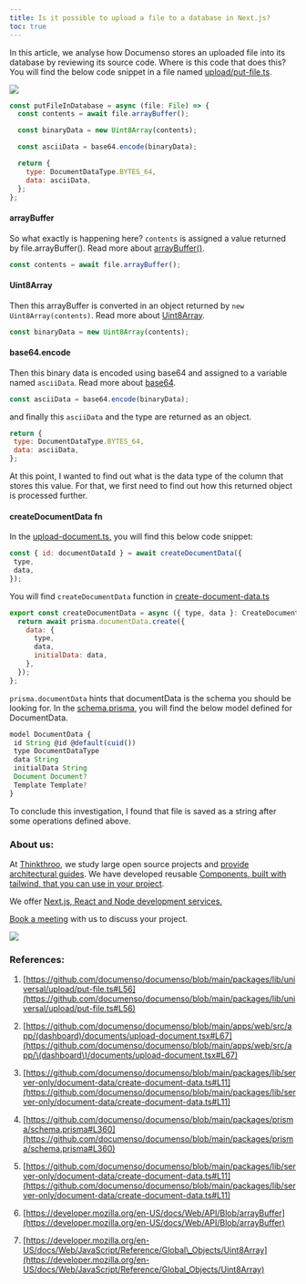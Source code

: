 ```yaml
---
title: Is it possible to upload a file to a database in Next.js?
toc: true
---
```


In this article, we analyse how Documenso stores an uploaded file into its database by reviewing its source code. Where is this code that does this? You will find the below code snippet in a file named [upload/put-file.ts](https://github.com/documenso/documenso/blob/main/packages/lib/universal/upload/put-file.ts#L56).

![](https://cdn-images-1.medium.com/max/1600/1*lvU5O9VoiK9YlwdySw_p3Q.png)

```js
const putFileInDatabase = async (file: File) => {
  const contents = await file.arrayBuffer();

  const binaryData = new Uint8Array(contents);

  const asciiData = base64.encode(binaryData);

  return {
    type: DocumentDataType.BYTES_64,
    data: asciiData,
  };
};
```

#### arrayBuffer

So what exactly is happening here? `contents` is assigned a value returned by file.arrayBuffer(). Read more about [arrayBuffer()](https://developer.mozilla.org/en-US/docs/Web/API/Blob/arrayBuffer).

```js
const contents = await file.arrayBuffer();
```

#### Uint8Array

Then this arrayBuffer is converted in an object returned by `new Uint8Array(contents)`. Read more about [Uint8Array](https://developer.mozilla.org/en-US/docs/Web/JavaScript/Reference/Global_Objects/Uint8Array).

```js
const binaryData = new Uint8Array(contents);
```

#### base64.encode

Then this binary data is encoded using base64 and assigned to a variable named `asciiData`. Read more about [base64](https://developer.mozilla.org/en-US/docs/Glossary/Base64).

```js
const asciiData = base64.encode(binaryData);
```

and finally this `asciiData` and the type are returned as an object.

```js
return {
 type: DocumentDataType.BYTES_64,
 data: asciiData,
};
```

At this point, I wanted to find out what is the data type of the column that stores this value. For that, we first need to find out how this returned object is processed further.

#### createDocumentData fn

In the [upload-document.ts](https://github.com/documenso/documenso/blob/main/apps/web/src/app/%28dashboard%29/documents/upload-document.tsx#L67)[,](https://github.com/documenso/documenso/blob/main/apps/web/src/app/%28dashboard%29/documents/upload-document.tsx#L67%29,) you will find this below code snippet:

```js
const { id: documentDataId } = await createDocumentData({
 type,
 data,
});
```

You will find `createDocumentData` function in [create-document-data.ts](https://github.com/documenso/documenso/blob/main/packages/lib/server-only/document-data/create-document-data.ts#L11)

```js
export const createDocumentData = async ({ type, data }: CreateDocumentDataOptions) => {
  return await prisma.documentData.create({
    data: {
      type,
      data,
      initialData: data,
    },
  });
};
```

`prisma.documentData` hints that documentData is the schema you should be looking for. In the [schema.prisma](https://github.com/documenso/documenso/blob/main/packages/prisma/schema.prisma#L360), you will find the below model defined for DocumentData.

```js
model DocumentData {
 id String @id @default(cuid())
 type DocumentDataType
 data String
 initialData String
 Document Document?
 Template Template?
}
```

To conclude this investigation, I found that file is saved as a string after some operations defined above.

### About us:

At [Thinkthroo](https://thinkthroo.com/), we study large open source projects and [provide architectural guides](https://app.thinkthroo.com/architecture). We have developed reusable [Components, built with tailwind, that you can use in your project](https://thinkthroo.com/components).

We offer [Next.js, React and Node development services.](https://thinkthroo.com/components)

[Book a meeting](https://cal.com/team-thinkthroo-dxiovj/consultation?date=2024-10-19&month=2024-10) with us to discuss your project.

![](https://cdn-images-1.medium.com/max/1600/0*NxFtbdT-jz_GGi2N.png)

### References:

1. [https://github.com/documenso/documenso/blob/main/packages/lib/universal/upload/put-file.ts#L56](https://github.com/documenso/documenso/blob/main/packages/lib/universal/upload/put-file.ts#L56)
    
2. [https://github.com/documenso/documenso/blob/main/apps/web/src/app/(dashboard)/documents/upload-document.tsx#L67](https://github.com/documenso/documenso/blob/main/apps/web/src/app/\(dashboard\)/documents/upload-document.tsx#L67)
    
3. [https://github.com/documenso/documenso/blob/main/packages/lib/server-only/document-data/create-document-data.ts#L11](https://github.com/documenso/documenso/blob/main/packages/lib/server-only/document-data/create-document-data.ts#L11)
    
4. [https://github.com/documenso/documenso/blob/main/packages/prisma/schema.prisma#L360](https://github.com/documenso/documenso/blob/main/packages/prisma/schema.prisma#L360)
    
5. [https://github.com/documenso/documenso/blob/main/packages/lib/server-only/document-data/create-document-data.ts#L11](https://github.com/documenso/documenso/blob/main/packages/lib/server-only/document-data/create-document-data.ts#L11)
    
6. [https://developer.mozilla.org/en-US/docs/Web/API/Blob/arrayBuffer](https://developer.mozilla.org/en-US/docs/Web/API/Blob/arrayBuffer)
    
7. [https://developer.mozilla.org/en-US/docs/Web/JavaScript/Reference/Global\_Objects/Uint8Array](https://developer.mozilla.org/en-US/docs/Web/JavaScript/Reference/Global_Objects/Uint8Array)